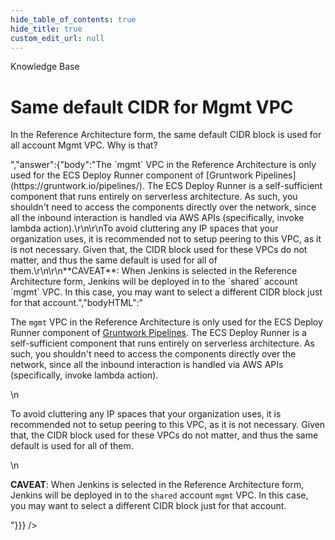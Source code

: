 ```yaml
---
hide_table_of_contents: true
hide_title: true
custom_edit_url: null
---
```



<head>
  <link rel="canonical" href="https://github.com/tnn-tnn-tnn-tnn-tnn-gruntwork-io/knowledge-base/discussions/37" />
</head>

<CenterLayout>
<span className="searchCategory">Knowledge Base</span>
<h1>Same default CIDR for Mgmt VPC</h1>
<GitHub discussion={{"id":"D_kwDOF8slf84ANyQz","number":37,"author":{"login":"yorinasub17"},"title":"Same default CIDR for Mgmt VPC","body":"In the Reference Architecture form, the same default CIDR block is used for all account Mgmt VPC. Why is that?","bodyHTML":"<p dir=\"auto\">In the Reference Architecture form, the same default CIDR block is used for all account Mgmt VPC. Why is that?</p>","answer":{"body":"The `mgmt` VPC in the Reference Architecture is only used for the ECS Deploy Runner component of [Gruntwork Pipelines](https://gruntwork.io/pipelines/). The ECS Deploy Runner is a self-sufficient component that runs entirely on serverless architecture. As such, you shouldn't need to access the components directly over the network, since all the inbound interaction is handled via AWS APIs (specifically, invoke lambda action).\r\n\r\nTo avoid cluttering any IP spaces that your organization uses, it is recommended not to setup peering to this VPC, as it is not necessary. Given that, the CIDR block used for these VPCs do not matter, and thus the same default is used for all of them.\r\n\r\n**CAVEAT**: When Jenkins is selected in the Reference Architecture form, Jenkins will be deployed in to the `shared` account `mgmt` VPC. In this case, you may want to select a different CIDR block just for that account.","bodyHTML":"<p dir=\"auto\">The <code class=\"notranslate\">mgmt</code> VPC in the Reference Architecture is only used for the ECS Deploy Runner component of <a href=\"https://gruntwork.io/pipelines/\" rel=\"nofollow\">Gruntwork Pipelines</a>. The ECS Deploy Runner is a self-sufficient component that runs entirely on serverless architecture. As such, you shouldn't need to access the components directly over the network, since all the inbound interaction is handled via AWS APIs (specifically, invoke lambda action).</p>\n<p dir=\"auto\">To avoid cluttering any IP spaces that your organization uses, it is recommended not to setup peering to this VPC, as it is not necessary. Given that, the CIDR block used for these VPCs do not matter, and thus the same default is used for all of them.</p>\n<p dir=\"auto\"><strong>CAVEAT</strong>: When Jenkins is selected in the Reference Architecture form, Jenkins will be deployed in to the <code class=\"notranslate\">shared</code> account <code class=\"notranslate\">mgmt</code> VPC. In this case, you may want to select a different CIDR block just for that account.</p>"}}} />

</CenterLayout>
  

<!-- ##DOCS-SOURCER-START
{
  "sourcePlugin": "github-discussions",
  "hash": "3e6d1b3ce30410278524c2a675785c1f"
}
##DOCS-SOURCER-END -->

